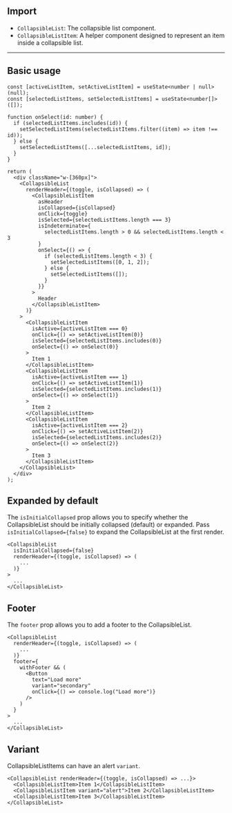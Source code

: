 

## Import

- `CollapsibleList`: The collapsible list component.
- `CollapsibleListItem`: A helper component designed to represent an item inside a collapsible list.

---

## Basic usage

<Preview>
  <DemoCollapsibleList />
</Preview>

```tsx
const [activeListItem, setActiveListItem] = useState<number | null>(null);
const [selectedListItems, setSelectedListItems] = useState<number[]>([]);

function onSelect(id: number) {
  if (selectedListItems.includes(id)) {
    setSelectedListItems(selectedListItems.filter((item) => item !== id));
  } else {
    setSelectedListItems([...selectedListItems, id]);
  }
}

return (
  <div className="w-[360px]">
    <CollapsibleList
      renderHeader={(toggle, isCollapsed) => (
        <CollapsibleListItem
          asHeader
          isCollapsed={isCollapsed}
          onClick={toggle}
          isSelected={selectedListItems.length === 3}
          isIndeterminate={
            selectedListItems.length > 0 && selectedListItems.length < 3
          }
          onSelect={() => {
            if (selectedListItems.length < 3) {
              setSelectedListItems([0, 1, 2]);
            } else {
              setSelectedListItems([]);
            }
          }}
        >
          Header
        </CollapsibleListItem>
      )}
    >
      <CollapsibleListItem
        isActive={activeListItem === 0}
        onClick={() => setActiveListItem(0)}
        isSelected={selectedListItems.includes(0)}
        onSelect={() => onSelect(0)}
      >
        Item 1
      </CollapsibleListItem>
      <CollapsibleListItem
        isActive={activeListItem === 1}
        onClick={() => setActiveListItem(1)}
        isSelected={selectedListItems.includes(1)}
        onSelect={() => onSelect(1)}
      >
        Item 2
      </CollapsibleListItem>
      <CollapsibleListItem
        isActive={activeListItem === 2}
        onClick={() => setActiveListItem(2)}
        isSelected={selectedListItems.includes(2)}
        onSelect={() => onSelect(2)}
      >
        Item 3
      </CollapsibleListItem>
    </CollapsibleList>
  </div>
);
```

## Expanded by default

The `isInitialCollapsed` prop allows you to specify whether the CollapsibleList should be initially collapsed (default) or expanded. Pass `isInitialCollapsed={false}` to expand the CollapsibleList at the first render.

<Preview>
  <DemoCollapsibleList isInitialOpen />
</Preview>

```tsx
<CollapsibleList
  isInitialCollapsed={false}
  renderHeader={(toggle, isCollapsed) => (
    ...
  )}
>
  ...
</CollapsibleList>
```

## Footer

The `footer` prop allows you to add a footer to the CollapsibleList.

<Preview>
  <DemoCollapsibleList isInitialOpen withFooter />
</Preview>

```tsx
<CollapsibleList
  renderHeader={(toggle, isCollapsed) => (
    ...
  )}
  footer={
    withFooter && (
      <Button
        text="Load more"
        variant="secondary"
        onClick={() => console.log("Load more")}
      />
    )
  }
>
  ...
</CollapsibleList>
```

## Variant

CollapsibleListItems can have an alert `variant`.

<Preview>
  <DemoCollapsibleList isInitialOpen withVariant />
</Preview>

```tsx
<CollapsibleList renderHeader={(toggle, isCollapsed) => ...}>
  <CollapsibleListItem>Item 1</CollapsibleListItem>
  <CollapsibleListItem variant="alert">Item 2</CollapsibleListItem>
  <CollapsibleListItem>Item 3</CollapsibleListItem>
</CollapsibleList>
```
